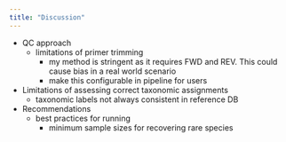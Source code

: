 ```yaml
---
title: "Discussion"
---
```


- QC approach
  - limitations of primer trimming
    - my method is stringent as it requires FWD and REV. This could cause bias in a real world scenario
    - make this configurable in pipeline for users


- Limitations of assessing correct taxonomic assignments
  - taxonomic labels not always consistent in reference DB

- Recommendations
  - best practices for running
    - minimum sample sizes for recovering rare species